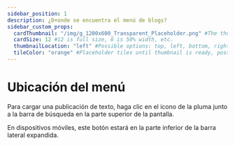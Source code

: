 ---
sidebar_position: 1
description: ¿D+onde se encuentra el menú de blogs?
sidebar_custom_props:
  cardThumbnail: "/img/g_1200x600_Transparent_Placeholder.png" #The thumbnail on the category card.
  cardSize: 12 #12 is full size, 6 is 50% width, etc.
  thumbnailLocation: "left" #Possible options: top, left, bottom, right, none
  tileColor: "orange" #Placeholder tiles until thumbnail is ready, possible options: blue, cream, darkpurple, lightpurple, mauve, orange, pink, none
---

# Ubicación del menú

Para cargar una publicación de texto, haga clic en el icono de la pluma junto a la barra de búsqueda en la parte superior de la pantalla.

En dispositivos móviles, este botón estará en la parte inferior de la barra lateral expandida.
